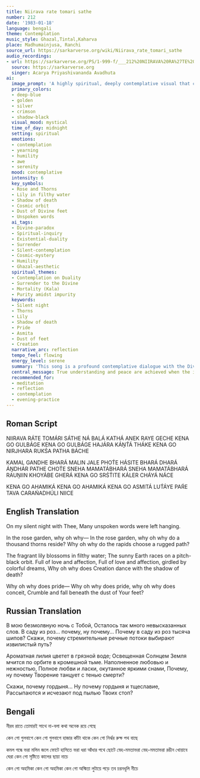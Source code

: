 ```yaml
---
title: Niirava rate tomari sathe
number: 212
date: '1983-01-18'
language: bengali
theme: Contemplation
music_style: Ghazal,Tintal,Kaharva
place: Madhumainjusa, Ranchi
source_url: https://sarkarverse.org/wiki/Niirava_rate_tomari_sathe
audio_recordings:
- url: https://sarkarverse.org/PS/1-999-f/___212%20NIIRAVA%20RA%27TE%20TOMA%27RI%20SA%27THE.mp3
  source: https://sarkarverse.org
  singer: Acarya Priyashivananda Avadhuta
ai:
  image_prompt: 'A highly spiritual, deeply contemplative visual that captures the paradox of existence: a luminous, golden lotus (lily) blooming flawlessly from dark, turbulent water, set against a backdrop of a cosmic deep-blue night sky. The scene is framed by abstract, thorny rose branches. A gentle, ephemeral shadow figure dances subtly on the periphery, symbolizing the ''shadow of death'' (Kala). The composition culminates in a soft glow of dust beneath an implied Divine presence, representing the dissolution of pride and the quietude of surrender.'
  primary_colors:
  - deep-blue
  - golden
  - silver
  - crimson
  - shadow-black
  visual_mood: mystical
  time_of_day: midnight
  setting: spiritual
  emotions:
  - contemplation
  - yearning
  - humility
  - awe
  - serenity
  mood: contemplative
  intensity: 6
  key_symbols:
  - Rose and Thorns
  - Lily in filthy water
  - Shadow of death
  - Cosmic orbit
  - Dust of Divine feet
  - Unspoken words
  ai_tags:
  - Divine-paradox
  - Spiritual-inquiry
  - Existential-duality
  - Surrender
  - Silent-contemplation
  - Cosmic-mystery
  - Humility
  - Ghazal-aesthetic
  spiritual_themes:
  - Contemplation on Duality
  - Surrender to the Divine
  - Mortality (Kala)
  - Purity amidst impurity
  keywords:
  - Silent night
  - Thorns
  - Lily
  - Shadow of death
  - Pride
  - Asmita
  - Dust of feet
  - Creation
  narrative_arc: reflection
  tempo_feel: flowing
  energy_level: serene
  summary: 'This song is a profound contemplative dialogue with the Divine during a silent, intimate moment. The devotee poses existential questions concerning the paradoxes inherent in creation: why beauty coexists with suffering, and purity with impurity. The conclusion offers a clear spiritual resolution, emphasizing that human pride and ego (ahamika and asmita) ultimately crumble and disappear only when surrendered beneath the dust of the Divine feet.'
  central_message: True understanding and peace are achieved when the intellectual ego and pride are fully surrendered to the grace of the Supreme Consciousness.
  recommended_for:
  - meditation
  - reflection
  - contemplation
  - evening-practice
---
```


## Roman Script

NIIRAVA RÁTE TOMÁRI SÁTHE
NÁ BALÁ KATHÁ ANEK RAYE GECHE
KENA GO GULBÁGE
KENA GO GULBÁGE HAJÁRA KÁṊT́Á THÁKE
KENA GO NIRJHARA RUKŚA PATHA BÁCHE

KAMAL GANDHE BHARÁ MALIN JALE PHOT́E
HÁSITE BHARÁ DHARÁ ÁṊDHÁR PATHE CHOT́E
SNEHA MAMATÁBHARÁ
SNEHA MAMATÁBHARÁ RAUṊIIN
KHOYÁBE GHERÁ
KENA GO SRŚT́ITE KÁLER CHÁYÁ NÁCE

KENA GO AHAMIKÁ
KENA GO AHAMIKÁ KENA GO ASMITÁ
LUT́ÁYE PAŔE TAVA CARAŃADHÚLI NIICE

## English Translation

On my silent night with Thee,
Many unspoken words were left hanging.

In the rose garden, why oh why—
In the rose garden,
why oh why do a thousand thorns reside?
Why oh why do the rapids choose a rugged path?

The fragrant lily blossoms in filthy water;
The sunny Earth races on a pitch-black orbit.
Full of love and affection,
Full of love and affection,
girdled by colorful dreams,
Why oh why does Creation
dance with the shadow of death?

Why oh why does pride—
Why oh why does pride, why oh why does conceit,
Crumble and fall beneath the dust of Your feet?

## Russian Translation

В мою безмолвную ночь с Тобой,
Осталось так много невысказанных слов.
В саду из роз… почему, ну почему...
Почему в саду из роз тысяча шипов?
Скажи, почему стремительные речные потоки
выбирают извилистый путь?

Ароматная лилия цветет в грязной воде;
Освещенная Солнцем Земля
мчится по орбите в кромешной тьме.
Наполненное любовью и нежностью,
Полное любви и ласки, окутанное яркими снами,
Почему, ну почему Творение
танцует с тенью смерти?

Скажи, почему гордыня...
Ну почему гордыня и тщеславие,
Рассыпаются и исчезают под пылью Твоих стоп?

## Bengali

নীরব রাতে তোমারই সাথে 
না-বলা কথা অনেক রয়ে গেছে

কেন গো গুলবাগে 
কেন গো গুলবাগে হাজার কাঁটা থাকে 
কেন গো নির্ঝর রুক্ষ পথ বাছে

কমল গন্ধে ভরা মলিন জলে ফোটে 
হাসিতে ভরা ধরা আঁধার পথে ছোটে
স্নেহ-মমতাভরা 
স্নেহ-মমতাভরা রঙীন খোয়াবে ঘেরা 
কেন গো সৃষ্টিতে কালের ছায়া নাচে

কেন গো অহমিকা 
কেন গো অহমিকা কেন গো অস্মিতা 
লুটায়ে পড়ে তব চরনধূলি নীচে
